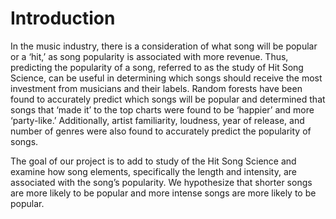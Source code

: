 # Introduction {.unnumbered}

In the music industry, there is a consideration of what song will be popular or a 'hit,' as song popularity is associated with more revenue. Thus, predicting the popularity of a song, referred to as the study of Hit Song Science, can be useful in determining which songs should receive the most investment from musicians and their labels. Random forests have been found to accurately predict which songs will be popular and determined that songs that 'made it' to the top charts were found to be 'happier' and more 'party-like.' Additionally, artist familiarity, loudness, year of release, and number of genres were also found to accurately predict the popularity of songs.

The goal of our project is to add to study of the Hit Song Science and examine how song elements, specifically the length and intensity, are associated with the song's popularity. We hypothesize that shorter songs are more likely to be popular and more intense songs are more likely to be popular.
